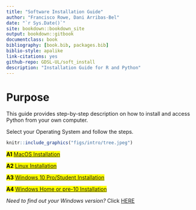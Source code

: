 ```yaml
--- 
title: "Software Installation Guide"
author: "Francisco Rowe, Dani Arribas-Bel"
date: "`r Sys.Date()`"
site: bookdown::bookdown_site
output: bookdown::gitbook
documentclass: book
bibliography: [book.bib, packages.bib]
biblio-style: apalike
link-citations: yes
github-repo: GDSL-UL/soft_install
description: "Installation Guide for R and Python"
---
```


# Purpose {.unnumbered}

This guide provides step-by-step description on how to install and access Python from your own computer. 

Select your Operating System and follow the steps.

```r
knitr::include_graphics("figs/intro/tree.jpeg")
```


<mark> **A1** [MacOS Installation](mac.html) </mark>

<mark> **A2** [Linux Installation](linux.html) </mark>

<mark> **A3** [Windows 10 Pro/Student Installation](win10pro.html) </mark>

<mark> **A4** [Windows Home or pre-10 Installation](otherwin.html) </mark>

*Need to find out your Windows version?* Click [HERE](version.html)
